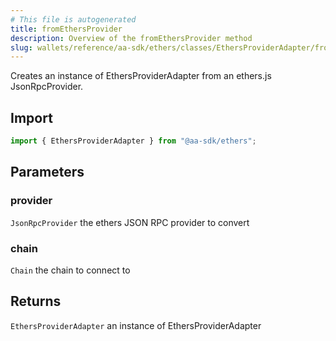 ```yaml
---
# This file is autogenerated
title: fromEthersProvider
description: Overview of the fromEthersProvider method
slug: wallets/reference/aa-sdk/ethers/classes/EthersProviderAdapter/fromEthersProvider
---
```


Creates an instance of EthersProviderAdapter from an ethers.js JsonRpcProvider.

## Import

```ts
import { EthersProviderAdapter } from "@aa-sdk/ethers";
```

## Parameters

### provider

`JsonRpcProvider`
the ethers JSON RPC provider to convert

### chain

`Chain`
the chain to connect to

## Returns

`EthersProviderAdapter`
an instance of EthersProviderAdapter
